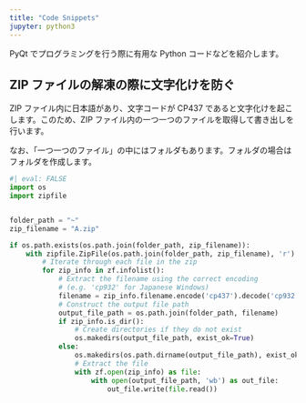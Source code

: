 ```yaml
---
title: "Code Snippets"
jupyter: python3
---
```


PyQt でプログラミングを行う際に有用な Python コードなどを紹介します。

## ZIP ファイルの解凍の際に文字化けを防ぐ

ZIP ファイル内に日本語があり、文字コードが CP437 であると文字化けを起こします。このため、ZIP ファイル内の一つ一つのファイルを取得して書き出しを行います。

なお、「一つ一つのファイル」の中にはフォルダもあります。フォルダの場合はフォルダを作成します。

```python
#| eval: FALSE
import os
import zipfile


folder_path = "~"
zip_filename = "A.zip"

if os.path.exists(os.path.join(folder_path, zip_filename)):
    with zipfile.ZipFile(os.path.join(folder_path, zip_filename), 'r') as zf:
        # Iterate through each file in the zip
        for zip_info in zf.infolist():
            # Extract the filename using the correct encoding 
            # (e.g. 'cp932' for Japanese Windows)
            filename = zip_info.filename.encode('cp437').decode('cp932')
            # Construct the output file path
            output_file_path = os.path.join(folder_path, filename)
            if zip_info.is_dir():
                # Create directories if they do not exist
                os.makedirs(output_file_path, exist_ok=True)
            else:
                os.makedirs(os.path.dirname(output_file_path), exist_ok=True)
                # Extract the file
                with zf.open(zip_info) as file:
                    with open(output_file_path, 'wb') as out_file:
                        out_file.write(file.read())
```

